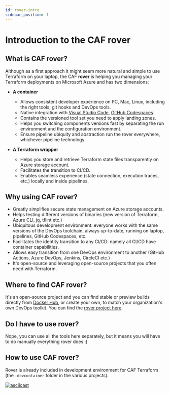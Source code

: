 ```yaml
---
id: rover-intro
sidebar_position: 1
---
```


# Introduction to the CAF rover

<ReactPlayer controls url='https://www.youtube.com/embed/2px14Zajr0k' />

## What is CAF rover?

Although as a first approach it might seem more natural and simple to use Terraform on your laptop, the CAF **rover** is helping you managing your Terraform deployments on Microsoft Azure and has two dimensions:

* **A container**

  * Allows consistent developer experience on PC, Mac, Linux, including the right tools, git hooks and DevOps tools.
  * Native integration with [Visual Studio Code](https://code.visualstudio.com/docs/remote/containers), [GitHub Codespaces](https://github.com/features/codespaces).
  * Contains the versioned tool set you need to apply landing zones.
  * Helps you switching components versions fast by separating the run environment and the configuration environment.
  * Ensure pipeline ubiquity and abstraction run the rover everywhere, whichever pipeline technology.

* **A Terraform wrapper**

  * Helps you store and retrieve Terraform state files transparently on Azure storage account.
  * Facilitates the transition to CI/CD.
  * Enables seamless experience (state connection, execution traces, etc.) locally and inside pipelines.

## Why using CAF rover?

* Greatly simplifies secure state management on Azure storage accounts.
* Helps testing different versions of binaries (new version of Terraform, Azure CLI, jq, tflint etc.)
* Ubiquitous development environment: everyone works with the same versions of the DevOps toolchain, always up-to-date, running on laptop, pipelines, GitHub Codespaces, etc.
* Facilitates the identity transition to any CI/CD: namely all CI/CD have container capabilities.
* Allows easy transition from one DevOps environment to another (GitHub Actions, Azure DevOps, Jenkins, CircleCI etc.)
* It's open-source and leveraging open-source projects that you often need with Terraform.

## Where to find CAF rover?

It's an open-source project and you can find stable or preview builds directly from [Docker Hub](https://hub.docker.com/search?q=aztfmod&type=image), or create your own, to match your organization's own DevOps toolkit. You can find the [rover project here](https://github.com/aztfmod/rover).

## Do I have to use rover?

Nope, you can use all the tools here separately, but it means you will have to do manually everything rover does :)

## How to use CAF rover?

Rover is already included in development environment for CAF Terraform (the ```.devcontainer``` folder in the various projects).

[![asciicast](https://asciinema.org/a/413478.svg)](https://asciinema.org/a/413478)